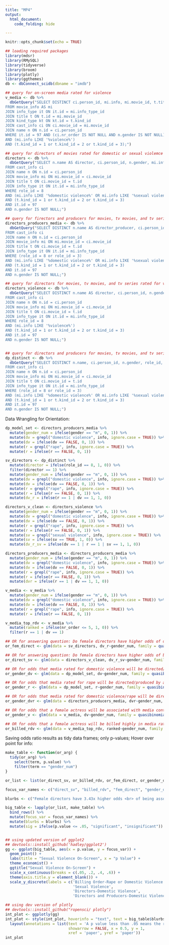 ```yaml
---
title: "MP4"
output: 
  html_document:
    code_folding: hide

---
```


```r
knitr::opts_chunk$set(echo = TRUE)
```

```r
## loading required packages
library(mdsr)
library(RMySQL)
library(tidyverse)
library(broom)
library(plotly)
library(ggthemes)
db <- dbConnect_scidb(dbname = "imdb")
```

```r
## query for on-screen media rated for violence
v_media <- db %>%
  dbGetQuery("SELECT DISTINCT ci.person_id, mi.info, mi.movie_id, t.title, n.name, n.gender, ci.nr_order 
FROM movie_info AS mi 
JOIN info_type it ON it.id = mi.info_type_id  
JOIN title t ON t.id = mi.movie_id
JOIN kind_type kt ON kt.id = t.kind_id
JOIN cast_info ci ON ci.movie_id = mi.movie_id
JOIN name n ON n.id = ci.person_id
WHERE it.id = 97 AND (ci.nr_order IS NOT NULL AND n.gender IS NOT NULL) 
AND (mi.info LIKE '%violence%')
AND (t.kind_id = 1 or t.kind_id = 2 or t.kind_id = 3);")

## query for directors of movies rated for domestic or sexual violemce
directors <- db %>%
  dbGetQuery("SELECT n.name AS director, ci.person_id, n.gender, mi.info, t.title
FROM cast_info ci
JOIN name n ON n.id = ci.person_id
JOIN movie_info mi ON mi.movie_id = ci.movie_id
JOIN title t ON ci.movie_id = t.id
JOIN info_type it ON it.id = mi.info_type_id 
WHERE role_id = 8
AND (mi.info LIKE '%domestic violence%' OR mi.info LIKE '%sexual violence%' OR mi.info LIKE '%rape%' OR mi.info LIKE '%sexual assault%')
AND (t.kind_id = 1 or t.kind_id = 2 or t.kind_id = 3)
AND it.id = 97
AND n.gender IS NOT NULL;")

## query for firectors and producers for movies, tv movies, and tv series rated for sexual or domestic violence
directors_producers_media <- db %>%
  dbGetQuery("SELECT DISTINCT n.name AS director_producer, ci.person_id, n.gender, mi.info, t.title
FROM cast_info ci
JOIN name n ON n.id = ci.person_id
JOIN movie_info mi ON mi.movie_id = ci.movie_id
JOIN title t ON ci.movie_id = t.id
JOIN info_type it ON it.id = mi.info_type_id 
WHERE (role_id = 8 or role_id = 3)
AND (mi.info LIKE '%domestic violence%' OR mi.info LIKE '%sexual violence%' OR mi.info LIKE '%rape%' OR mi.info LIKE '%sexual assault%')
AND (t.kind_id = 1 or t.kind_id = 2 or t.kind_id = 3)
AND it.id = 97
AND n.gender IS NOT NULL;")

## query for directors for movies, tv movies, and tv series rated for violence
directors_violence <- db %>%
  dbGetQuery("SELECT DISTINCT n.name AS director, ci.person_id, n.gender, mi.info, t.title
FROM cast_info ci
JOIN name n ON n.id = ci.person_id
JOIN movie_info mi ON mi.movie_id = ci.movie_id
JOIN title t ON ci.movie_id = t.id
JOIN info_type it ON it.id = mi.info_type_id 
WHERE role_id = 8
AND (mi.info LIKE '%violence%')
AND (t.kind_id = 1 or t.kind_id = 2 or t.kind_id = 3)
AND it.id = 97
AND n.gender IS NOT NULL;")


## query for directors and producers for movies, tv movies, and tv series rated for sexual or domestic violence, distinguished by role type
dp_distinct <- db %>%
  dbGetQuery("SELECT DISTINCT n.name, ci.person_id, n.gender, role_id, mi.info, t.title
FROM cast_info ci
JOIN name n ON n.id = ci.person_id
JOIN movie_info mi ON mi.movie_id = ci.movie_id
JOIN title t ON ci.movie_id = t.id
JOIN info_type it ON it.id = mi.info_type_id 
WHERE (role_id = 8 or role_id = 3)
AND (mi.info LIKE '%domestic violence%' OR mi.info LIKE '%sexual violence%' OR mi.info LIKE '%rape%' OR mi.info LIKE '%sexual assault%')
AND (t.kind_id = 1 or t.kind_id = 2 or t.kind_id = 3)
AND it.id = 97
AND n.gender IS NOT NULL;")
```



Data Wrangling for Orientation: 
```r

dp_model_set <- directors_producers_media %>%
  mutate(gender_num = ifelse(gender == "m", 0, 1)) %>%
  mutate(dv = grepl("domestic violence", info, ignore.case = TRUE)) %>%
  mutate(dv = ifelse(dv == FALSE, 0, 1)) %>%
  mutate(r = grepl("rape", info, ignore.case = TRUE)) %>%
  mutate(r = ifelse(r == FALSE, 0, 1))

sv_directors <- dp_distinct %>%
  mutate(director = ifelse(role_id == 8, 1, 0)) %>%
  filter(director == 1) %>%
  mutate(gender_num = ifelse(gender == "m", 0, 1)) %>%
  mutate(dv = grepl("domestic violence", info, ignore.case = TRUE)) %>%
  mutate(dv = ifelse(dv == FALSE, 0, 1)) %>%
  mutate(r = grepl("rape", info, ignore.case = TRUE)) %>%
  mutate(r = ifelse(r == FALSE, 0, 1)) %>%
  mutate(dv_r = ifelse(r == 1 | dv == 1, 1, 0))

directors_v_clean <- directors_violence %>%
  mutate(gender_num = ifelse(gender == "m", 0, 1)) %>%
  mutate(dv = grepl("domestic violence", info, ignore.case = TRUE)) %>%
  mutate(dv = ifelse(dv == FALSE, 0, 1)) %>%
  mutate(r = grepl("rape", info, ignore.case = TRUE)) %>%
  mutate(r = ifelse(r == FALSE, 0, 1)) %>%
  mutate(sv = grepl("sexual violence", info, ignore.case = TRUE)) %>%
  mutate(sv = ifelse(sv == TRUE, 1, 0)) %>%
  mutate(dv_r_sv = ifelse(dv == 1 | r == 1 | sv == 1, 1, 0))

directors_producers_media <- directors_producers_media %>%
  mutate(gender_num = ifelse(gender == "m", 0, 1)) %>%
  mutate(dv = grepl("domestic violence", info, ignore.case = TRUE)) %>%
  mutate(dv = ifelse(dv == FALSE, 0, 1)) %>%
  mutate(r = grepl("rape", info, ignore.case = TRUE)) %>%
  mutate(r = ifelse(r == FALSE, 0, 1)) %>%
  mutate(dvr = ifelse(r == 1 | dv == 1, 1, 0))

v_media <- v_media %>%
  mutate(gender_num = ifelse(gender == "m", 0, 1)) %>%
  mutate(dv = grepl("domestic violence", info, ignore.case = TRUE)) %>%
  mutate(dv = ifelse(dv == FALSE, 0, 1)) %>%
  mutate(r = grepl("rape", info, ignore.case = TRUE)) %>%
  mutate(r = ifelse(r == FALSE, 0, 1))

v_media_top_rdv <- v_media %>%
  mutate(ranked = ifelse(nr_order <= 5, 1, 0)) %>%
  filter(r == 1 | dv == 1)
```


```r
## OR for answering question: Do female directors have higher odds of directing media rated for rape/domestic violence out of media containing sexual violence?
or_fem_direct <- glm(data = sv_directors, dv_r~gender_num, family = quasibinomial(link = "logit"))

## OR for answering question: Do female directors have higher odds of being associated with media rated for domestic violence, rape, or sexual violence out of movies rated for violence?
or_direct_sv <- glm(data = directors_v_clean, dv_r_sv~gender_num, family = quasibinomial(link = "logit"))

## OR for odds that media rated for domestic violence will be directed/produced by a female (out of media rated for types of sexual violence)
or_gender_dv <- glm(data = dp_model_set, dv~gender_num, family = quasibinomial(link = "logit"))

## OR for odds that media rated for rape will be directed/produced by a female (out of media rated for types of sexual violence)
or_gender_r <- glm(data = dp_model_set, r~gender_num, family = quasibinomial(link = "logit"))

## OR for odds that media rated for domestic violence/rape will be directed/produced by a female (out of media rated for all types of violence
or_gender_dvr <- glm(data = directors_producers_media, dvr~gender_num, family = quasibinomial(link = "logit"))

## OR for odds that a female actress will be associated with media containing domestic violence (out of all media rated for violence)
or_gender_v <- glm(data = v_media, dv~gender_num, family = quasibinomial(link = "logit"))

## OR for odds that a female actress will be billed highly in media rated for rape or domestic violence
or_billed_rdv <- glm(data = v_media_top_rdv, ranked~gender_num, family = quasibinomial(link = "logit"))
```

Saving odds ratio results as tidy data frames; only p-values;
Hover over point for info:
```r

make_table <- function(or_arg) {
  tidy(or_arg) %>%
    select(term, p.value) %>%
    filter(term == "gender_num")
}

or_list <- list(or_direct_sv, or_billed_rdv, or_fem_direct, or_gender_dv, or_gender_dvr, or_gender_r, or_gender_v)

focus_var_names <- c("direct_sv", "billed_rdv", "fem_direct", "gender_dv", "gender_dvr", "gender_r", "gender_v")

blurbs <- c("Female directors have 3.43x higher odds <br> of being associated with on-screen media <br> rated for sexual violence than male directors, <br> out of all movies rated for violence.", "Female actresses do not have significantly greater <br> odds of being billed highly (<5) in on-screen media rated for <br> rape or domestic violence than male actors.", "Female directors do not have <br> significantly greater odds of being <br> associated with on-screen media <br> rated for domestic violence, out <br> of movies rated for sexual violence.", "Female directors/producers do not have <br> significantly greater odds of being <br> associated with on-screen media rated <br> for domestic violence, out of media <br> rated for sexual violence.", "Female directors/producers do not have <br> significantly greater odds of being associated <br> with on-screen media rated for domestic <br> violence or rape, out of media rated for violence.", "Female directors/producers do not have <br> significantly greater odds of being <br> associated with on-screen media rated <br> specifically for rape out of media rated <br> for all types of sexual violence.", "Female actresses have significantly <br> greater odds of being associated <br> with on-screen media rated for <br> domestic violence than male actors, <br> out of media rated for violence.")

big_table <- lapply(or_list, make_table) %>%
  bind_rows() %>%
  mutate(focus_var = focus_var_names) %>%
  mutate(blurbs = blurbs) %>%
  mutate(sig = ifelse(p.value <= .05, "significant", "insignificant"))


## using updated version of ggplot2
## devtools::install_github('hadley/ggplot2')
gg <- ggplot(big_table, aes(x = p.value, y = focus_var)) +
  geom_point() +
  labs(title = "Sexual Violence On-Screen", x = "p Value") +
  theme_economist() +
  ggtitle("Sexual Violence On-Screen") +
  scale_x_continuous(breaks = c(.05, .2, .4, .6)) +
  theme(axis.title.y = element_blank()) +
  scale_y_discrete(labels = c('Billing Order-Rape or Domestic Violence',
                              'Sexual Violence',
                              'Directors-Domestic Violence', 
                              'Directors and Producers-Domestic Violence', 'Domestic Violence or Rape', 'Rape', 'Actors-Domestic Violence'))

## using dev version of plotly
## devtools::install_github("ropensci/ plotly")
int_plot <- ggplotly(gg)
int_plot <- style(int_plot, hoverinfo = "text", text = big_table$blurbs) %>%
  layout(annotations = list(text = 'A p value less than .05 means the results were significant; <br> hover over a point for info.', 
                            showarrow = FALSE, x = 0.5, y = 1, 
                            xref = 'paper', yref = 'paper'))
int_plot
```


